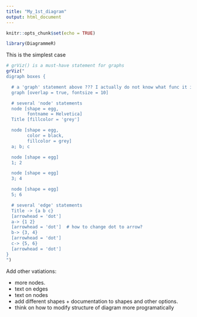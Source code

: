 ```yaml
---
title: "My_1st_diagram"
output: html_document
---
```


```r
knitr::opts_chunk$set(echo = TRUE)
```

```r
library(DiagrammeR)
```

This is the simplest case

```r
# grViz() is a must-have statement for graphs
grViz("
digraph boxes {

  # a 'graph' statement above ??? I actually do not know what func it is
  graph [overlap = true, fontsize = 10]

  # several 'node' statements
  node [shape = egg,
        fontname = Helvetica]
  Title [fillcolor = 'grey']

  node [shape = egg, 
        color = black, 
        fillcolor = grey] 
  a; b; c

  node [shape = egg] 
  1; 2

  node [shape = egg] 
  3; 4

  node [shape = egg] 
  5; 6

  # several 'edge' statements
  Title -> {a b c}
  [arrowhead = 'dot']
  a-> {1 2}
  [arrowhead = 'dot']  # how to change dot to arrow?
  b-> {3, 4}
  [arrowhead = 'dot']
  c-> {5, 6}
  [arrowhead = 'dot']
}
")
```


Add other vatiations: 

- more nodes.
- text on edges
- text on nodes
- add different shapes + documentation to shapes and other options. 
- think on how to modify structure of diagram more programatically

